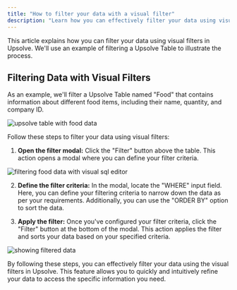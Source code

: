 ```yaml
---
title: "How to filter your data with a visual filter"
description: "Learn how you can effectively filter your data using visual filters in Upsolve"
---
```


This article explains how you can filter your data using visual filters in Upsolve. We'll use an example of filtering a Upsolve Table to illustrate the process.

## Filtering Data with Visual Filters

As an example, we'll filter a Upsolve Table named "Food" that contains information about different food items, including their name, quantity, and company ID.

<img
  src="https://cdn.peaka.com/how-to-guides/how-to-filter-data-with-visual-filter-1.png"
  alt="upsolve table with food data"
/>

Follow these steps to filter your data using visual filters:

1. **Open the filter modal:** Click the "Filter" button above the table. This action opens a modal where you can define your filter criteria.

<img
  src="https://cdn.peaka.com/how-to-guides/how-to-filter-data-with-visual-filter-2.png"
  alt="filtering food data with visual sql editor"
/>

2. **Define the filter criteria:** In the modal, locate the "WHERE" input field. Here, you can define your filtering criteria to narrow down the data as per your requirements. Additionally, you can use the "ORDER BY" option to sort the data.

3. **Apply the filter:** Once you've configured your filter criteria, click the "Filter" button at the bottom of the modal. This action applies the filter and sorts your data based on your specified criteria.

<img
  src="https://cdn.peaka.com/how-to-guides/how-to-filter-data-with-visual-filter-3.png"
  alt="showing filtered data"
/>

By following these steps, you can effectively filter your data using the visual filters in Upsolve. This feature allows you to quickly and intuitively refine your data to access the specific information you need.

